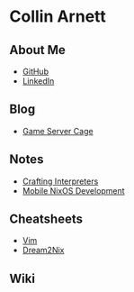 = Collin Arnett =

== About Me ==
* [[https://github.com/collinarnett|GitHub]]
* [[https://www.linkedin.com/in/collin-arnett/|LinkedIn]]

== Blog ==
* [[Game Server Cage]]
== Notes ==
* [[Crafting Interpreters]]
* [[Mobile NixOS Development]]
== Cheatsheets ==
* [[Vim]]
* [[Dream2Nix]]
== Wiki ==

